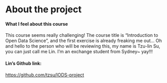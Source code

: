 
# About the project



#### What I feel about this course
This course seems really challenging! The course title is "Introduction to Open Data Science", and the first exercise is already freaking me out...
Oh and hello to the person who will be reviewing this, my name is Tzu-lin Su, you can just call me Lin. I'm an exchange student from Sydney~ yay!!!

#### Lin's Github link:
<https://github.com/tzsu/IODS-project>
